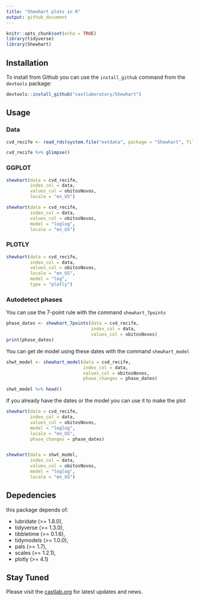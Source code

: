 ```yaml
---
title: "Shewhart plots in R"
output: github_document
---
```


```r
knitr::opts_chunk$set(echo = TRUE)
library(tidyverse)
library(Shewhart)
```


## Installation

To install from Github you can use the `install_github` command from the `devtools` package:  

```r
devtools::install_github("castlaboratory/Shewhart")
```

## Usage

### Data

```r
cvd_recife <- read_rds(system.file("extdata", package = "Shewhart", file = "recife_2002_covid19.rds"))

cvd_recife %>% glimpse()
```

### GGPLOT

```r
shewhart(data = cvd_recife, 
         index_col = data,
         values_col = obitosNovos, 
         locale = "en_US")
```

```r
shewhart(data = cvd_recife, 
         index_col = data,
         values_col = obitosNovos, 
         model = "loglog",
         locale = "en_US")
```


### PLOTLY


```r
shewhart(data = cvd_recife, 
         index_col = data,
         values_col = obitosNovos, 
         locale = "en_US", 
         model = "log",
         type = "plotly")
```

### Autodetect phases  

You can use the 7-point rule with the command `shewhart_7points`

```r
phase_dates <- shewhart_7points(data = cvd_recife, 
                                index_col = data, 
                                values_col = obitosNovos)
print(phase_dates)
```

You can get de model using these dates with the command `shewhart_model`

```r
shwt_model <- shewhart_model(data = cvd_recife,
                             index_col = data,
                             values_col = obitosNovos, 
                             phase_changes = phase_dates)

shwt_model %>% head()
```

If you already have the dates or the model you can use it to make the plot

```r
shewhart(data = cvd_recife, 
         index_col = data,
         values_col = obitosNovos, 
         model = "loglog",
         locale = "en_US",
         phase_changes = phase_dates)


shewhart(data = shwt_model, 
         index_col = data,
         values_col = obitosNovos, 
         model = "loglog",
         locale = "en_US")
```



## Depedencies

this package depends of:

- lubridate (>= 1.8.0),
- tidyverse (>= 1.3.0),
- tibbletime (>= 0.1.6),
- tidymodels (>= 1.0.0),
- pals (>= 1.7),
- scales (>= 1.2.1),
- plotly (>= 4.1)

## Stay Tuned

Please visit the [castlab.org](https://castlab.org) for latest updates and news.
